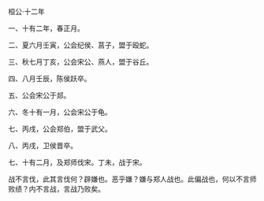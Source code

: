 

桓公·十二年

一、十有二年，春正月。

二、夏六月壬寅，公会纪侯、莒子，盟于殴蛇。

三、秋七月丁亥，公会宋公、燕人，盟于谷丘。

四、八月壬辰，陈侯跃卒。

五、公会宋公于郯。

六、冬十有一月，公会宋公于龟。

七、丙戌，公会郑伯，盟于武父。

八、丙戌，卫侯晋卒。

七、十有二月，及郑师伐宋。丁未，战于宋。

战不言伐，此其言伐何？辟嫌也。恶乎嫌？嫌与郑人战也。此偏战也，何以不言师败绩？内不言战，言战乃败矣。

